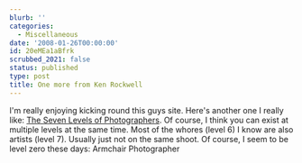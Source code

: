 ```yaml
---
blurb: ''
categories:
  - Miscellaneous
date: '2008-01-26T00:00:00'
id: 20eMEa1aBfrk
scrubbed_2021: false
status: published
type: post
title: One more from Ken Rockwell
---
```


I'm really enjoying kicking round this guys site. Here's another
one I really like:
[The Seven Levels of Photographers](http://www.kenrockwell.com/tech/7.htm).
Of course, I think you can exist at multiple levels at the same
time. Most of the whores (level 6) I know are also artists (level
7). Usually just not on the same shoot. Of course, I seem to be
level zero these days: Armchair Photographer
